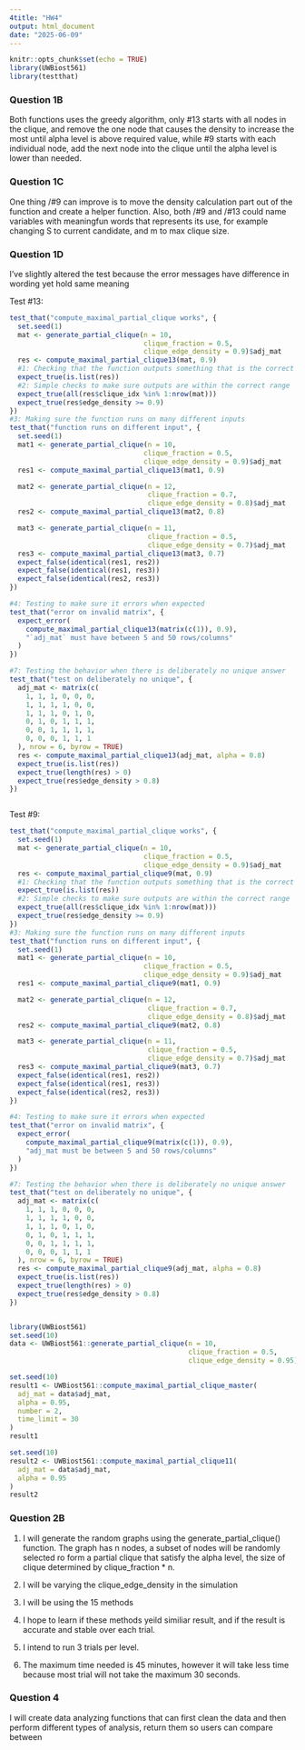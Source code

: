 ```yaml
---
4title: "HW4"
output: html_document
date: "2025-06-09"
---
```


```r
knitr::opts_chunk$set(echo = TRUE)
library(UWBiost561)
library(testthat)
```

### Question 1B

Both functions uses the greedy algorithm, only #13 starts with all nodes in the clique, and remove the one node that causes the density to increase the most until alpha level is above required value, while #9 starts with each individual node, add the next node into the clique until the alpha level is lower than needed.

### Question 1C

One thing /#9 can improve is to move the density calculation part out of the function and create a helper function. Also, both /#9 and /#13 could name variables with meaningfun words that represents its use, for example changing S to current candidate, and m to max clique size. 

### Question 1D

I've slightly altered the test because the error messages have difference in wording yet hold same meaning

Test #13:

```r
test_that("compute_maximal_partial_clique works", {
  set.seed(1)
  mat <- generate_partial_clique(n = 10,
                                 clique_fraction = 0.5,
                                 clique_edge_density = 0.9)$adj_mat
  res <- compute_maximal_partial_clique13(mat, 0.9)
  #1: Checking that the function outputs something that is the correct type
  expect_true(is.list(res))
  #2: Simple checks to make sure outputs are within the correct range
  expect_true(all(res$clique_idx %in% 1:nrow(mat)))
  expect_true(res$edge_density >= 0.9)
})
#3: Making sure the function runs on many different inputs
test_that("function runs on different input", {
  set.seed(1)
  mat1 <- generate_partial_clique(n = 10,
                                 clique_fraction = 0.5,
                                 clique_edge_density = 0.9)$adj_mat
  res1 <- compute_maximal_partial_clique13(mat1, 0.9)

  mat2 <- generate_partial_clique(n = 12,
                                  clique_fraction = 0.7,
                                  clique_edge_density = 0.8)$adj_mat
  res2 <- compute_maximal_partial_clique13(mat2, 0.8)

  mat3 <- generate_partial_clique(n = 11,
                                  clique_fraction = 0.5,
                                  clique_edge_density = 0.7)$adj_mat
  res3 <- compute_maximal_partial_clique13(mat3, 0.7)
  expect_false(identical(res1, res2))
  expect_false(identical(res1, res3))
  expect_false(identical(res2, res3))
})

#4: Testing to make sure it errors when expected
test_that("error on invalid matrix", {
  expect_error(
    compute_maximal_partial_clique13(matrix(c(1)), 0.9),
    "`adj_mat` must have between 5 and 50 rows/columns"
  )
})

#7: Testing the behavior when there is deliberately no unique answer
test_that("test on deliberately no unique", {
  adj_mat <- matrix(c(
    1, 1, 1, 0, 0, 0,
    1, 1, 1, 1, 0, 0,
    1, 1, 1, 0, 1, 0,
    0, 1, 0, 1, 1, 1,
    0, 0, 1, 1, 1, 1,
    0, 0, 0, 1, 1, 1
  ), nrow = 6, byrow = TRUE)
  res <- compute_maximal_partial_clique13(adj_mat, alpha = 0.8)
  expect_true(is.list(res))
  expect_true(length(res) > 0)
  expect_true(res$edge_density > 0.8)
})



```

Test #9:

```r
test_that("compute_maximal_partial_clique works", {
  set.seed(1)
  mat <- generate_partial_clique(n = 10,
                                 clique_fraction = 0.5,
                                 clique_edge_density = 0.9)$adj_mat
  res <- compute_maximal_partial_clique9(mat, 0.9)
  #1: Checking that the function outputs something that is the correct type
  expect_true(is.list(res))
  #2: Simple checks to make sure outputs are within the correct range
  expect_true(all(res$clique_idx %in% 1:nrow(mat)))
  expect_true(res$edge_density >= 0.9)
})
#3: Making sure the function runs on many different inputs
test_that("function runs on different input", {
  set.seed(1)
  mat1 <- generate_partial_clique(n = 10,
                                 clique_fraction = 0.5,
                                 clique_edge_density = 0.9)$adj_mat
  res1 <- compute_maximal_partial_clique9(mat1, 0.9)

  mat2 <- generate_partial_clique(n = 12,
                                  clique_fraction = 0.7,
                                  clique_edge_density = 0.8)$adj_mat
  res2 <- compute_maximal_partial_clique9(mat2, 0.8)

  mat3 <- generate_partial_clique(n = 11,
                                  clique_fraction = 0.5,
                                  clique_edge_density = 0.7)$adj_mat
  res3 <- compute_maximal_partial_clique9(mat3, 0.7)
  expect_false(identical(res1, res2))
  expect_false(identical(res1, res3))
  expect_false(identical(res2, res3))
})

#4: Testing to make sure it errors when expected
test_that("error on invalid matrix", {
  expect_error(
    compute_maximal_partial_clique9(matrix(c(1)), 0.9),
    "adj_mat must be between 5 and 50 rows/columns"
  )
})

#7: Testing the behavior when there is deliberately no unique answer
test_that("test on deliberately no unique", {
  adj_mat <- matrix(c(
    1, 1, 1, 0, 0, 0,
    1, 1, 1, 1, 0, 0,
    1, 1, 1, 0, 1, 0,
    0, 1, 0, 1, 1, 1,
    0, 0, 1, 1, 1, 1,
    0, 0, 0, 1, 1, 1
  ), nrow = 6, byrow = TRUE)
  res <- compute_maximal_partial_clique9(adj_mat, alpha = 0.8)
  expect_true(is.list(res))
  expect_true(length(res) > 0)
  expect_true(res$edge_density > 0.8)
})



```



```r
library(UWBiost561)
set.seed(10)
data <- UWBiost561::generate_partial_clique(n = 10, 
                                            clique_fraction = 0.5,
                                            clique_edge_density = 0.95)

set.seed(10)
result1 <- UWBiost561::compute_maximal_partial_clique_master(
  adj_mat = data$adj_mat, 
  alpha = 0.95, 
  number = 2, 
  time_limit = 30
)
result1

set.seed(10)
result2 <- UWBiost561::compute_maximal_partial_clique11(
  adj_mat = data$adj_mat, 
  alpha = 0.95
)
result2
```

### Question 2B

1. I will generate the random graphs using the generate_partial_clique() function. The graph has n nodes, a subset of nodes will be randomly selected ro form a partial clique that satisfy the alpha level, the size of clique determined by clique_fraction * n.

2. I will be varying the clique_edge_density in the simulation

3. I will be using the 15 methods

4. I hope to learn if these methods yeild similiar result, and if the result is accurate and stable over each trial.

5. I intend to run 3 trials per level.

6. The maximum time needed is 45 minutes, however it will take less time because most trial will not take the maximum 30 seconds.


### Question 4

I will create data analyzing functions that can first clean the data and then perform different types of analysis, return them so users can compare between















